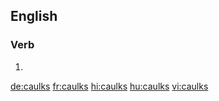 ==English==

===Verb===
{{head|en|verb form}}

# {{en-third-person singular of|caulk}}

[[de:caulks]]
[[fr:caulks]]
[[hi:caulks]]
[[hu:caulks]]
[[vi:caulks]]